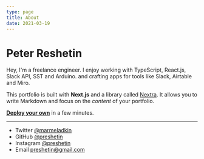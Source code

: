 ```yaml
---
type: page
title: About
date: 2021-03-19
---
```


# Peter Reshetin

Hey, I'm a freelance engineer. I enjoy working with TypeScript, React.js, Slack API, SST and Arduino.  and crafting apps for tools like Slack, Airtable and Miro.

This portfolio is built with **Next.js** and a library called [Nextra](https://nextra.vercel.app/). It allows you to write Markdown and focus on the _content_ of your portfolio.

[**Deploy your own**](https://vercel.com/new/clone?demo-title=Portfolio+Starter+Kit&demo-description=Easily+create+a+portfolio+with+Next.js+and+Markdown.&demo-url=https%3A%2F%2Fdemo.vercel.blog%2F&demo-image=%2F%2Fimages.ctfassets.net%2Fe5382hct74si%2F2aC4eHLrOKmT4fnLfoNGK2%2F14b1e6bbe598ec023ffe85001d31e634%2FCleanShot_2022-04-11_at_23.12.01.png&project-name=Portfolio+Starter+Kit&repository-name=portfolio-starter-kit&repository-url=https%3A%2F%2Fgithub.com%2Fvercel%2Fnextjs-portfolio-starter&from=templates&skippable-integrations=1&teamCreateStatus=hidden) in a few minutes.

---

- Twitter [@marmeladkin](https://twitter.com/marmeladkin)
- GitHub [@preshetin](https://github.com/preshetin)
- Instagram [@preshetin](https://instagram.com/preshetin)
- Email preshetin@gmail.com
